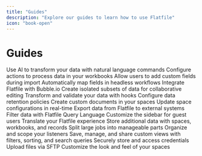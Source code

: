 ```yaml
---
title: "Guides"
description: "Explore our guides to learn how to use Flatfile"
icon: "book-open"
---
```


# Guides

<CardGroup cols={2}>
  <Card title="AI Transformations" icon="wand-magic-sparkles" href="./ai">
    Use AI to transform your data with natural language commands
  </Card>
  <Card title="Actions" icon="bolt" href="./actions">
    Configure actions to process data in your workbooks
  </Card>
  <Card title="Additional Fields" icon="square-plus" href="./additional-fields">
    Allow users to add custom fields during import
  </Card>
  <Card title="Automap" icon="map" href="./automap">
    Automatically map fields in headless workflows
  </Card>
  <Card title="Bubble.io" icon="circle" href="./bubble-io">
    Integrate Flatfile with Bubble.io
  </Card>
  <Card title="Data Clips" icon="scissors" href="./dataclips">
    Create isolated subsets of data for collaborative editing
  </Card>
  <Card title="Data Hooks" icon="hook" href="./handling-data">
    Transform and validate your data with hooks
  </Card>
  <Card title="Data Retention" icon="calendar-days" href="./data-retention">
    Configure data retention policies
  </Card>
  <Card title="Documents" icon="file-lines" href="./documents">
    Create custom documents in your spaces
  </Card>
  <Card title="Dynamic Configurations" icon="gears" href="./dynamic-configurations">
    Update space configurations in real-time
  </Card>
  <Card title="Egress" icon="arrow-right-from-bracket" href="./egress">
    Export data from Flatfile to external systems
  </Card>
  <Card title="FFQL" icon="database" href="./flatfile_query_language">
    Filter data with Flatfile Query Language
  </Card>
  <Card title="Guest Sidebar" icon="sidebar" href="./guest_sidebar">
    Customize the sidebar for guest users
  </Card>
  <Card title="Localization" icon="language" href="./localization">
    Translate your Flatfile experience
  </Card>
  <Card title="Metadata" icon="tags" href="./metadata">
    Store additional data with spaces, workbooks, and records
  </Card>
  <Card title="Multi-part Jobs" icon="puzzle-piece" href="./multi-part_jobs">
    Split large jobs into manageable parts
  </Card>
  <Card title="Namespaces" icon="folder-tree" href="./namespaces">
    Organize and scope your listeners
  </Card>
  <Card title="Saved Views" icon="eye" href="./saved-views">
    Save, manage, and share custom views with filters, sorting, and search queries
  </Card>
  <Card title="Secrets" icon="key" href="./secrets">
    Securely store and access credentials
  </Card>
  <Card title="SFTP" icon="server" href="./sftp">
    Upload files via SFTP
  </Card>
  <Card title="Theming" icon="palette" href="./theming">
    Customize the look and feel of your spaces
  </Card>
</CardGroup>